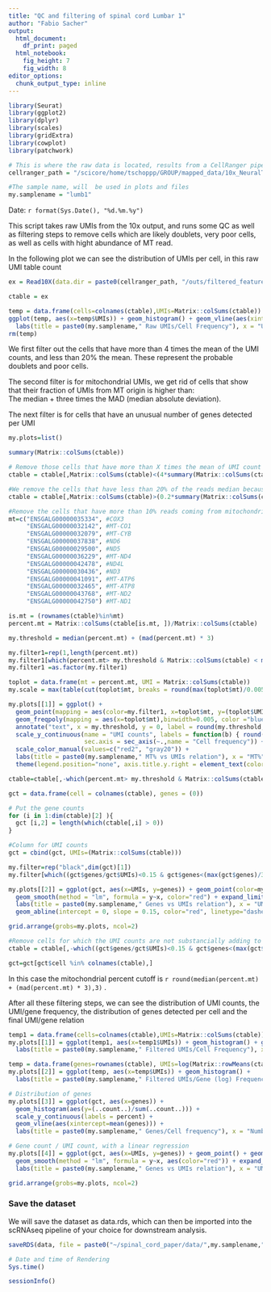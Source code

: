 ```yaml
---
title: "QC and filtering of spinal cord Lumbar 1"
author: "Fabio Sacher"
output:
  html_document:
    df_print: paged
  html_notebook:
    fig_height: 7
    fig_width: 8
editor_options:
  chunk_output_type: inline
---
```


```r
library(Seurat)
library(ggplot2)
library(dplyr)
library(scales)
library(gridExtra)
library(cowplot)
library(patchwork)
```

```r
# This is where the raw data is located, results from a CellRanger pipeline
cellranger_path = "/scicore/home/tschoppp/GROUP/mapped_data/10x_NeuralTube_Lumbar_1_0420/"

#The sample name, will  be used in plots and files
my.samplename = "lumb1"
```

Date: `r format(Sys.Date(), "%d.%m.%y")`

This script takes raw UMIs from the 10x output, and runs some QC as well as filtering steps to remove cells which are likely doublets, very poor cells, as well as cells with hight abundance of MT read.

In the following plot we can see the distribution of UMIs per cell, in this raw UMI table count

```r
ex = Read10X(data.dir = paste0(cellranger_path, "/outs/filtered_feature_bc_matrix/"), gene.column = 1)

ctable = ex

temp = data.frame(cells=colnames(ctable),UMIs=Matrix::colSums(ctable))
ggplot(temp, aes(x=temp$UMIs)) + geom_histogram() + geom_vline(aes(xintercept=mean(temp$UMIs))) +
  labs(title = paste0(my.samplename," Raw UMIs/Cell Frequency"), x = "UMIs/Cell", y = "Frequency")
rm(temp)
```

We first filter out the cells that have more than 4 times the mean of the UMI counts, and less than 20% the mean. These represent the probable doublets and poor cells.

The second filter is for mitochondrial UMIs, we get rid of cells that show that their fraction of UMIs from MT origin is higher than:   
The median + three times the MAD (median absolute deviation). 

The next filter is for cells that have an unusual number of genes detected per UMI

```r

my.plots=list()

summary(Matrix::colSums(ctable))

# Remove those cells that have more than X times the mean of UMI count
ctable = ctable[,Matrix::colSums(ctable)<(4*summary(Matrix::colSums(ctable))[4])]

#We remove the cells that have less than 20% of the reads median because they're likely false positives
ctable = ctable[,Matrix::colSums(ctable)>(0.2*summary(Matrix::colSums(ctable))[3])]

#Remove the cells that have more than 10% reads coming from mitochondrial genes
mt=c("ENSGALG00000035334", #COX3
     "ENSGALG00000032142", #MT-CO1
     "ENSGALG00000032079", #MT-CYB
     "ENSGALG00000037838", #ND6
     "ENSGALG00000029500", #ND5
     "ENSGALG00000036229", #MT-ND4
     "ENSGALG00000042478", #ND4L
     "ENSGALG00000030436", #ND3
     "ENSGALG00000041091", #MT-ATP6
     "ENSGALG00000032465", #MT-ATP8
     "ENSGALG00000043768", #MT-ND2
     "ENSGALG00000042750") #MT-ND1

is.mt = (rownames(ctable)%in%mt)
percent.mt = Matrix::colSums(ctable[is.mt, ])/Matrix::colSums(ctable)

my.threshold = median(percent.mt) + (mad(percent.mt) * 3)

my.filter1=rep(1,length(percent.mt))
my.filter1[which(percent.mt> my.threshold & Matrix::colSums(ctable) < median(Matrix::colSums(ctable)) )] = 0
my.filter1 =as.factor(my.filter1)

toplot = data.frame(mt = percent.mt, UMI = Matrix::colSums(ctable))
my.scale = max(table(cut(toplot$mt, breaks = round(max(toplot$mt)/0.005))))

my.plots[[1]] = ggplot() +
  geom_point(mapping = aes(color=my.filter1, x=toplot$mt, y=(toplot$UMI*my.scale)/max(toplot$UMI))) +
  geom_freqpoly(mapping = aes(x=toplot$mt),binwidth=0.005, color ="blue") +
  annotate("text", x = my.threshold, y = 0, label = round(my.threshold,2), color="red2") +
  scale_y_continuous(name = "UMI counts", labels = function(b) { round(b*max(toplot$UMI)/my.scale)},
                     sec.axis = sec_axis(~.,name = "Cell frequency")) +
  scale_color_manual(values=c("red2", "gray20")) +
  labs(title = paste0(my.samplename," MT% vs UMIs relation"), x = "MT%") +
  theme(legend.position="none", axis.title.y.right = element_text(color = "blue")) 

ctable=ctable[,-which(percent.mt> my.threshold & Matrix::colSums(ctable) < median(Matrix::colSums(ctable)) )]

gct = data.frame(cell = colnames(ctable), genes = (0))

# Put the gene counts
for (i in 1:dim(ctable)[2] ){
  gct [i,2] = length(which(ctable[,i] > 0))
}

#Column for UMI counts
gct = cbind(gct, UMIs=(Matrix::colSums(ctable)))

my.filter=rep("black",dim(gct)[1])
my.filter[which((gct$genes/gct$UMIs)<0.15 & gct$genes<(max(gct$genes)/3)*2)] = "red2"

my.plots[[2]] = ggplot(gct, aes(x=UMIs, y=genes)) + geom_point(color=my.filter) + geom_smooth() +
  geom_smooth(method = "lm", formula = y~x, color="red") + expand_limits(y=0, x=0) +
  labs(title = paste0(my.samplename," Genes vs UMIs relation"), x = "UMIs", y = "Genes") +
  geom_abline(intercept = 0, slope = 0.15, color="red", linetype="dashed", size=0.5) + theme_bw()

grid.arrange(grobs=my.plots, ncol=2)

#Remove cells for which the UMI counts are not substancially adding to the gene count (many counts on very few genes)
ctable = ctable[,-which((gct$genes/gct$UMIs)<0.15 & gct$genes<(max(gct$genes)/3)*2)]

gct=gct[gct$cell %in% colnames(ctable),]

```

 In this case the mitochondrial percent cutoff is `r round(median(percent.mt) + (mad(percent.mt) * 3),3)` .

After all these filtering steps, we can see the distribution of UMI counts, the UMI/gene frequency, the distribution of genes detected per cell and the final UMI/gene relation

```r
temp1 = data.frame(cells=colnames(ctable),UMIs=Matrix::colSums(ctable))
my.plots[[1]] = ggplot(temp1, aes(x=temp1$UMIs)) + geom_histogram() + geom_vline(aes(xintercept=mean(temp1$UMIs))) +
  labs(title = paste0(my.samplename," Filtered UMIs/Cell Frequency"), x = "UMIs/Cell", y = "Frequency") + theme_bw()

temp = data.frame(genes=rownames(ctable), UMIs=log(Matrix::rowMeans(ctable)))
my.plots[[2]] = ggplot(temp, aes(x=temp$UMIs)) + geom_histogram() +
  labs(title = paste0(my.samplename," Filtered UMIs/Gene (log) Frequency"), x = "UMIs/Gene", y = "Frequency") + theme_bw()

# Distribution of genes
my.plots[[3]] = ggplot(gct, aes(x=genes)) + 
  geom_histogram(aes(y=(..count..)/sum(..count..))) + 
  scale_y_continuous(labels = percent) +
  geom_vline(aes(xintercept=mean(genes))) + 
  labs(title = paste0(my.samplename," Genes/Cell frequency"), x = "Number of genes", y ="Frequency") + theme_bw()

# Gene count / UMI count, with a linear regression
my.plots[[4]] = ggplot(gct, aes(x=UMIs, y=genes)) + geom_point() + geom_smooth() +
  geom_smooth(method = "lm", formula = y~x, aes(color="red")) + expand_limits(y=0, x=0) +
  labs(title = paste0(my.samplename," Genes vs UMIs relation"), x = "UMIs", y = "Genes") + theme_bw() + theme(legend.position="none")

grid.arrange(grobs=my.plots, ncol=2)
```

### Save the dataset
We will save the dataset as data.rds, which can then be imported into the scRNAseq pipeline of your choice for downstream analysis.
```r
saveRDS(data, file = paste0("~/spinal_cord_paper/data/",my.samplename,"_filtered_",format(Sys.Date(), "%d%m%y"),".rds"))
```

```r
# Date and time of Rendering
Sys.time()

sessionInfo()
```

